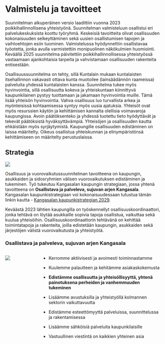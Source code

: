 # Valmistelu ja tavoitteet

Suunnitelman alkuperäinen versio laadittiin vuonna 2023 poikkihallinnollisena yhteistyönä. Suunnitelman valmisteluun osallistui eri palvelukeskuksista koottu työryhmä. Keskeisiä tavoitteita olivat osallisuuden kokonaisuuden selkeyttäminen sekä uusien osallistumisen tapojen ja vaihtoehtojen esiin tuominen. Valmistelussa hyödynnettiin osallistavaa työotetta, jonka avulla varmistettiin monipuolinen näkökulmien huomiointi. Keväällä 2025 suunnitelma päivitettiin poikkihallinnollisessa yhteistyössä vastaamaan ajankohtaisia tarpeita ja vahvistamaan osallisuuden rakenteita entisestään. 

Osallisuussuunnitelma on tehty, sillä Kuntalain mukaan kuntalaisten itsehallinnon vakavasti ottava kunta muotoilee (lainsäädännön raameissa) palveluita yhdessä kuntalaisten kanssa. Suunnitelma tukee myös hyvinvointia, sillä osallisuutta kokeva ja yhteiskuntaan kiinnittyvä kaupunkilainen pystyy tuottamaan ja jakamaan hyvinvointia muille. Tämä lisää yhteisön hyvinvointia. Vahva osallisuus luo turvallista arkea ja myönteisissä kohtaamisessa syntyy myös uusia ajatuksia. Yhteisöt ovat myös resurssien käytön ja kehittämisen kannalta olellisia voimavaroja kaupungissa. Avoin päätöksenteko ja yhdessä tuotettu tieto hyödyttävät ja tekevät päätöksistä hyväksyttävämpiä. Yhteisöjen ja osallisuuden kautta ehkäistään myös syrjäytymistä. Kaupungille osallisuuden edistäminen on laissa määritelty. Oikeus osallistua yhteiskunnan ja elinympäristönsä kehittämiseen on määritelty perustuslaissa.

## Strategia {#sec-strategia}

![](themes/Kangasala_strategiakuva-vaaka-2022-1536x885.jpg){fig-alt="Kangasalan kaupunkistrategiakuva"}

Osallisuus ja vuorovaikutussuunnitelman tavoitteena on kaupungin, asukkaiden ja sidosryhmien välisen vuorovaikutuksen edistäminen ja tukeminen. Työ tukeutuu Kangasalan kaupungin strategiaan, jossa yhtenä tavoitteena on **Osallistava ja palveleva, sujuvan arjen Kangasala**. Kangasalan kaupunkistrategiaan voi kokonaisuudessaan tutustua tämän linkin kautta - [Kangasalan kaupunkistrategian 2029](https://www.kangasala.fi/wp-content/uploads/2023/02/kaupunkistrategia-2029_3-sivua_paivitetty.pdf "Kangasalan kaupunkistrategian 2029").

Keväästä 2023 lähtien kaupungilla on työskennellyt osallisuuskoordinaattori, jonka tehtävä on löytää asukkaille sopivia tapoja osallistua, vaikuttaa sekä kuulua yhteisöihin. Osallisuuskoordinaattorin tehtävänä on kehittää toimintatapoja ja rakenteita, joilla edistetään kaupungin, asukkaiden sekä järjestöjen välistä vuorovaikutusta ja yhteistyötä.

### Osallistava ja palveleva, sujuvan arjen Kangasala

::: columns
::: {.column width="20%"}
![](themes/leima_osallisuus.png){fig-alt="Osallistava ja palveleva, sujuvan arjen Kangasala"}
:::

::: {.column width="80%"}
-   Kerromme aktiivisesti ja avoimesti toiminnastamme

-   Kuulemme palautteen ja kehitämme asiakaskokemusta

-   **Edistämme osallisuutta ja yhteisöllisyyttä, yhtenä painotuksena perheiden ja vanhemmuuden tukeminen**

-   Lisäämme avustuksilla ja yhteistyöllä kolmannen sektorin vaikuttavuutta

-   Edistämme esteettömyyttä palveluissa, suunnittelussa ja rakentamisessa

-   Lisäämme sähköisiä palveluita kaupunkilaisille

-   Vastuullinen viestintä on kaikkien yhteinen asia
:::
:::
